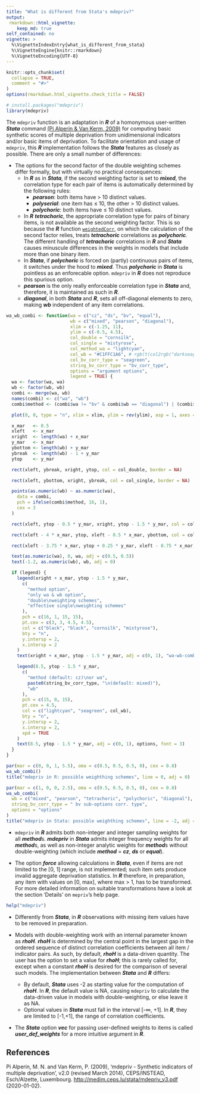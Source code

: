 ```yaml
---
title: "What is different from Stata's mdepriv?"
output:
 rmarkdown::html_vignette:
    keep_md: true
self_contained: no
vignette: >
  %\VignetteIndexEntry{what_is_different_from_stata}
  %\VignetteEngine{knitr::rmarkdown}
  %\VignetteEncoding{UTF-8}
---
```


```r
knitr::opts_chunk$set(
  collapse = TRUE,
  comment = "#>"
)
options(rmarkdown.html_vignette.check_title = FALSE)
```

```r
# install.packages("mdepriv")
library(mdepriv)
```
The `mdepriv` function is an adaptation in **_R_** of a homonymous user-written **_Stata_** command [(Pi Alperin & Van Kerm, 2009)](http://medim.ceps.lu/stata/mdepriv_v3.pdf) for computing basic synthetic scores of multiple deprivation from unidimensional indicators and/or basic items of deprivation. To facilitate orientation and usage of `mdepriv`, this **_R_** implementation follows the **_Stata_** features as closely as possible. There are only a small number of differences:

* The options for the second factor of the double weighting schemes differ formally, but with virtually no practical consequences:
  + In **_R_** as in **_Stata_**, if the second weighting factor is set to **_mixed_**, the correlation type for each pair of items is automatically determined by the following rules:
    + **_pearson_**: both items have > 10 distinct values.
    + **_polyserial_**: one item has $\le$ 10, the other > 10 distinct values.
    + **_polychoric_**: both items have $\le$ 10 distinct values.
  + In **_R_** **_tetrachoric_**, the appropriate correlation type for pairs of binary items, is not available as the second weighting factor. This is so because the **_R_** function [`weightedCorr`](https://CRAN.R-project.org/package=wCorr), on which the calculation of the second factor relies, treats **_tetrachoric_** correlations as **_polychoric_**. The different handling of **_tetrachoric_** correlations in **_R_** and **_Stata_** causes minuscule differences in the weights in models that include more than one binary item.
  + In **_Stata_**, if **_polychoric_** is forced on (partly) continuous pairs of items, it switches under the hood to **_mixed_**. Thus **_polychoric_** in **_Stata_** is pointless as an enforecable option. `mdepriv` in **_R_** does not reproduce this spurious option.
  + **_pearson_** is the only really enforceable correlation type in **_Stata_** and, therefore, it is maintained as such in **_R_**.
  + **_diagonal_**, in both **_Stata_** and **_R_**, sets all off-diagonal elements to zero, making **_wb_** independent of any item correlations.

```r
wa_wb_combi <- function(wa = c("cz", "ds", "bv", "equal"),
                        wb = c("mixed", "pearson", "diagonal"),
                        xlim = c(-1.25, 11),
                        ylim = c(-0.5, 4.5),
                        col_double = "cornsilk",
                        col_single = "mistyrose",
                        col_method_wa = "lightcyan",
                        col_wb = "#C1FFC1A6", # rgb(t(col2rgb("darkseagreen1"))/255, alpha = 0.65)
                        col_bv_corr_type = "seagreen",
                        string_bv_corr_type = "bv_corr_type",
                        options = "argument options",
                        legend = TRUE) {
  wa <- factor(wa, wa)
  wb <- factor(wb, wb)
  combi <- merge(wa, wb)
  names(combi) <- c("wa", "wb")
  combi$method <- (combi$wa != "bv" & combi$wb == "diagonal") | (combi$wa == "bv" & combi$wb != "diagonal")

  plot(0, 0, type = "n", xlim = xlim, ylim = rev(ylim), asp = 1, axes = F, ann = F)

  x_mar   <- 0.5
  xleft   <- x_mar
  xright  <- length(wa) + x_mar
  y_mar   <- x_mar
  ybottom <- length(wb) + y_mar
  ybreak  <- length(wb) - 1 + y_mar
  ytop    <- y_mar

  rect(xleft, ybreak, xright, ytop, col = col_double, border = NA)

  rect(xleft, ybottom, xright, ybreak, col = col_single, border = NA)

  points(as.numeric(wb) ~ as.numeric(wa),
    data = combi,
    pch = ifelse(combi$method, 16, 1),
    cex = 3
  )

  rect(xleft, ytop - 0.5 * y_mar, xright, ytop - 1.5 * y_mar, col = col_method_wa, border = NA)

  rect(xleft - 4 * x_mar, ytop, xleft - 0.5 * x_mar, ybottom, col = col_wb, border = NA)

  rect(xleft - 3.75 * x_mar, ytop + 0.25 * y_mar, xleft - 0.75 * x_mar, ybreak, border = col_bv_corr_type, lwd = 2)

  text(as.numeric(wa), 0, wa, adj = c(0.5, 0.5))
  text(-1.2, as.numeric(wb), wb, adj = 0)

  if (legend) {
    legend(xright + x_mar, ytop - 1.5 * y_mar,
      c(
        "method option",
        "only wa & wb option",
        "double\nweighting schemes",
        "effective single\nweighting schemes"
      ),
      pch = c(16, 1, 15, 15),
      pt.cex = c(3, 3, 4.5, 4.5),
      col = c("black", "black", "cornsilk", "mistyrose"),
      bty = "n",
      y.intersp = 2,
      x.intersp = 2
    )
    text(xright + x_mar, ytop - 1.5 * y_mar, adj = c(0, 1), "wa-wb-combinations", font = 3)

    legend(8.5, ytop - 1.5 * y_mar,
      c(
        "method (default: cz)\nor wa",
        paste0(string_bv_corr_type, "\n(default: mixed)"),
        "wb"
      ),
      pch = c(15, 0, 15),
      pt.cex = 4.5,
      col = c("lightcyan", "seagreen", col_wb),
      bty = "n",
      y.intersp = 2,
      x.intersp = 2,
      xpd = TRUE
    )
    text(8.5, ytop - 1.5 * y_mar, adj = c(0, 1), options, font = 3)
  }
}

par(mar = c(0, 0, 1, 5.5), oma = c(0.5, 0.5, 0.5, 0), cex = 0.8)
wa_wb_combi()
title("mdepriv in R: possible weighthing schemes", line = 0, adj = 0)
```

```r
par(mar = c(1, 0, 0, 2.5), oma = c(0.5, 0.5, 0.5, 0), cex = 0.8)
wa_wb_combi(
  wb = c("mixed", "pearson", "tetrachoric", "polychoric", "diagonal"),
  string_bv_corr_type = " bv sub-options corr. type",
  options = "options"
)
title("mdepriv in Stata: possible weighthing schemes", line = -2, adj = 0)
```

* `mdepriv` in **_R_** admits both non-integer and integer sampling weights for all **_method_**s. **_mdepriv_** in **_Stata_** admits integer frequency weights for all **_method_**s, as well as non-integer analytic weights for **_method_**s without double-weighting (which include **_method_** = **_cz_**, **_ds_** or **_equal_**). 

* The option **_force_** allowing calculations in **_Stata_**, even if items are not limited to the [0, 1] range, is not implemented; such item sets produce invalid aggregate deprivation statistics. In **_R_** therefore, in preparation, any item with values on [0, max], where max > 1, has to be transformed. For more detailed information on suitable transformations have a look at the section 'Details' on `mepriv`'s help page. 
```r
help("mdepriv")
```

* Differently from **_Stata_**, in **_R_** observations with missing item values have to be removed in preparation.

* Models with double-weighting work with an internal parameter known as **_rhoH_**. **_rhoH_** is determined by the central point in the largest gap in the ordered sequence of distinct correlation coefficients between all item / indicator pairs. As such, by default, **_rhoH_** is a data-driven quantity. The user has the option to set a value for **_rhoH_**; this is rarely called for, except when a constant **_rhoH_** is desired for the comparison of several such models. The implementation between **_Stata_** and **_R_** differs:
  + By default, **_Stata_** uses -2 as starting value for the computation of **_rhoH_**. In **_R_**, the default value is NA, causing `mdepriv` to calculate the data-driven value in models with double-weighting, or else leave it as NA.
  + Optional values in **_Stata_** must fall in the interval [-$\infty$, +1]. In **_R_**, they are limited to [-1,+1], the range of correlation coefficients.

* The **_Stata_** option **_vec_** for passing user-defined weights to items is called **_user_def_weights_** for a more intuitive argument in **_R_**.

## References
Pi Alperin, M. N. and Van Kerm, P. (2009), 'mdepriv - Synthetic indicators of multiple deprivation', v2.0 (revised March 2014), CEPS/INSTEAD, Esch/Alzette, Luxembourg. <http://medim.ceps.lu/stata/mdepriv_v3.pdf> (2020-01-02).
